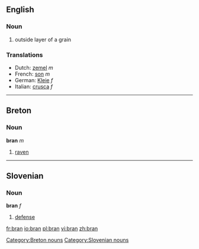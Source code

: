 ==English==

===Noun===
{{en-noun-unc}}

# outside layer of a grain

===Translations===

*Dutch: [[zemel]] ''m''
*French: [[son]] ''m''
*German: [[Kleie]] ''f''
*Italian: [[crusca]] ''f''

----

==Breton==
===Noun===
'''bran''' ''m''

# [[raven]]

[[Category:Breton nouns]]

----

==Slovenian==
===Noun===
'''bran''' ''f''

# [[defense]]

[[Category:Slovenian nouns]]

[[fr:bran]]
[[io:bran]]
[[pl:bran]]
[[vi:bran]]
[[zh:bran]]